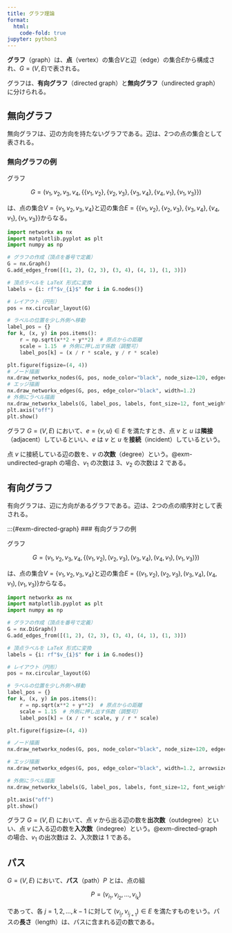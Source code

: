 ```yaml
---
title: グラフ理論
format:
  html:
    code-fold: true
jupyter: python3
---
```


**グラフ**（graph）は、**点**（vertex）の集合$V$と辺（edge）の集合$E$から構成され、$G=(V,E)$で表される。

グラフは、**有向グラフ**（directed graph）と**無向グラフ**（undirected graph）に分けられる。

## 無向グラフ

無向グラフは、辺の方向を持たないグラフである。辺は、2つの点の集合として表される。


:::{#exm-undirected-graph}
### 無向グラフの例

グラフ

$$
G = ({v_1, v_2, v_3, v_4}, \{\{v_1,v_2\},\{v_2,v_3\},\{v_3,v_4\},\{v_4,v_1\},\{v_1,v_3\}\})
$$

は、点の集合$V=\{v_1,v_2,v_3,v_4\}$と辺の集合$E=\{\{v_1,v_2\},\{v_2,v_3\},\{v_3,v_4\},\{v_4,v_1\},\{v_1,v_3\}\}$からなる。

```python
import networkx as nx
import matplotlib.pyplot as plt
import numpy as np

# グラフの作成（頂点を番号で定義）
G = nx.Graph()
G.add_edges_from([(1, 2), (2, 3), (3, 4), (4, 1), (1, 3)])

# 頂点ラベルを LaTeX 形式に変換
labels = {i: rf"$v_{i}$" for i in G.nodes()}

# レイアウト（円形）
pos = nx.circular_layout(G)

# ラベルの位置を少し外側へ移動
label_pos = {}
for k, (x, y) in pos.items():
    r = np.sqrt(x**2 + y**2)  # 原点からの距離
    scale = 1.15  # 外側に押し出す係数（調整可）
    label_pos[k] = (x / r * scale, y / r * scale)

plt.figure(figsize=(4, 4))
# ノード描画
nx.draw_networkx_nodes(G, pos, node_color="black", node_size=120, edgecolors="black")
# エッジ描画
nx.draw_networkx_edges(G, pos, edge_color="black", width=1.2)
# 外側にラベル描画
nx.draw_networkx_labels(G, label_pos, labels, font_size=12, font_weight="regular")
plt.axis("off")
plt.show()
```
:::

グラフ $G = (V, E)$ において、$e = \{v, u\} \in E$ を満たすとき、点 $v$ と $u$ は**隣接**（adjacent）しているといい、$e$ は $v$ と $u$ を**接続**（incident）しているという。

点 $v$ に接続している辺の数を、$v$ の**次数**（degree）という。@exm-undirected-graph の場合、$v_1$ の次数は 3、$v_2$ の次数は 2 である。

## 有向グラフ

有向グラフは、辺に方向があるグラフである。辺は、2つの点の順序対として表される。

:::{#exm-directed-graph}
### 有向グラフの例

グラフ

$$
G = ({v_1, v_2, v_3, v_4}, \{(v_1,v_2),(v_2,v_3),(v_3,v_4),(v_4,v_1),(v_1,v_3)\})
$$

は、点の集合$V=\{v_1,v_2,v_3,v_4\}$と辺の集合$E=\{(v_1,v_2),(v_2,v_3),(v_3,v_4),(v_4,v_1),(v_1,v_3)\}$からなる。

```python
import networkx as nx
import matplotlib.pyplot as plt
import numpy as np

# グラフの作成（頂点を番号で定義）
G = nx.DiGraph()
G.add_edges_from([(1, 2), (2, 3), (3, 4), (4, 1), (1, 3)])

# 頂点ラベルを LaTeX 形式に変換
labels = {i: rf"$v_{i}$" for i in G.nodes()}

# レイアウト（円形）
pos = nx.circular_layout(G)

# ラベルの位置を少し外側へ移動
label_pos = {}
for k, (x, y) in pos.items():
    r = np.sqrt(x**2 + y**2)  # 原点からの距離
    scale = 1.15  # 外側に押し出す係数（調整可）
    label_pos[k] = (x / r * scale, y / r * scale)

plt.figure(figsize=(4, 4))

# ノード描画
nx.draw_networkx_nodes(G, pos, node_color="black", node_size=120, edgecolors="black")

# エッジ描画
nx.draw_networkx_edges(G, pos, edge_color="black", width=1.2, arrowsize=15)

# 外側にラベル描画
nx.draw_networkx_labels(G, label_pos, labels, font_size=12, font_weight="regular")

plt.axis("off")
plt.show()
```

グラフ $G = (V, E)$ において、点 $v$ から出る辺の数を**出次数**（outdegree）といい、点 $v$ に入る辺の数を**入次数**（indegree）という。@exm-directed-graph の場合、$v_1$ の出次数は 2、入次数は 1 である。

## パス

$G = (V, E)$ において、**パス**（path）$P$ とは、点の組

$$
P = (v_{i_1}, v_{i_2}, \ldots, v_{i_k})
$$

であって、各 $j = 1, 2, \ldots, k-1$ に対して $(v_{i_j}, v_{i_{j+1}}) \in E$ を満たすものをいう。パスの**長さ**（length）は、パスに含まれる辺の数である。